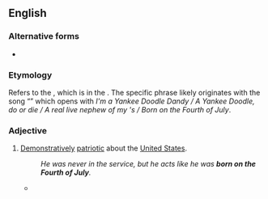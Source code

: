 ==English==

===Alternative forms===
* {{l|en|born on the 4th of July}}

===Etymology===
Refers to the {{w|Fourth of July}}, which is {{l|en|Independence Day}} in the {{l|en|United States}}. The specific phrase likely originates with the song “{{w|The Yankee Doodle Boy|Yankee Doodle Dandy}}” which opens with ''I'm a Yankee Doodle Dandy / A Yankee Doodle, do or die / A real live nephew of my {{l|en|Uncle Sam}}'s / Born on the Fourth of July''.

===Adjective===
{{en-adj|head=[[born]] [[on]] [[the]] [[Fourth of July]]|-}}

# {{lb|en|idiomatic|US}} [[demonstratively|Demonstratively]] [[patriotic]] about the [[United States]].
#: ''He was never in the service, but he acts like he was '''born on the Fourth of July'''.''
#* {{quote-song
|year=1977
|author=Tom Paxton
|authorlink=Tom Paxton
|title=Born on the Fourth of July
|album=New Songs from the Briarpatch
|passage=I was '''born on the Fourth of July''' / No one more loyal than I.
}}